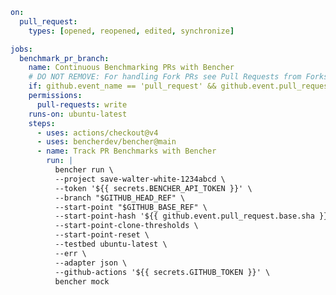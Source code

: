 ```yaml title=".github/workflows/pr_benchmarks.yml"
on:
  pull_request:
    types: [opened, reopened, edited, synchronize]

jobs:
  benchmark_pr_branch:
    name: Continuous Benchmarking PRs with Bencher
    # DO NOT REMOVE: For handling Fork PRs see Pull Requests from Forks
    if: github.event_name == 'pull_request' && github.event.pull_request.head.repo.full_name == github.repository
    permissions:
      pull-requests: write
    runs-on: ubuntu-latest
    steps:
      - uses: actions/checkout@v4
      - uses: bencherdev/bencher@main
      - name: Track PR Benchmarks with Bencher
        run: |
          bencher run \
          --project save-walter-white-1234abcd \
          --token '${{ secrets.BENCHER_API_TOKEN }}' \
          --branch "$GITHUB_HEAD_REF" \
          --start-point "$GITHUB_BASE_REF" \
          --start-point-hash '${{ github.event.pull_request.base.sha }}' \
          --start-point-clone-thresholds \
          --start-point-reset \
          --testbed ubuntu-latest \
          --err \
          --adapter json \
          --github-actions '${{ secrets.GITHUB_TOKEN }}' \
          bencher mock
```
